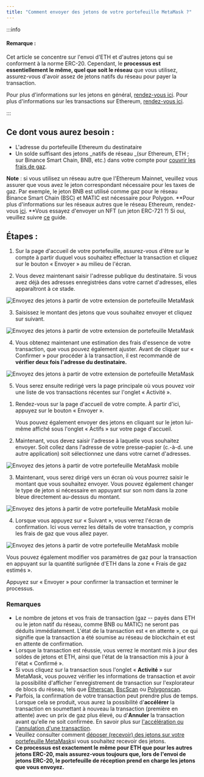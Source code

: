 ```yaml
---
title: "Comment envoyer des jetons de votre portefeuille MetaMask ?"
---
```



:::info

#### Remarque :

Cet article se concentre sur l'envoi d'ETH et d'autres jetons qui se conforment à la norme ERC-20. Cependant, le **processus est essentiellement le même, quel que soit le réseau** que vous utilisez, assurez-vous d'avoir assez de jetons natifs du réseau pour payer la transaction.

Pour plus d'informations sur les jetons en général, [rendez-vous ici](/managing-my-tokens/user-guide-tokens). Pour plus d'informations sur les transactions sur Ethereum, [rendez-vous ici](/transactions-and-gas/transactions/user-guide-transactions-and-failed-transactions).

:::

## Ce dont vous aurez besoin :

- L'adresse du portefeuille Ethereum du destinataire
- Un solde suffisant des jetons _natifs de réseau _(sur Ethereum, ETH ; sur Binance Smart Chain, BNB, etc.) dans votre compte pour [couvrir les frais de gaz](/transactions-and-gas/gas-fees/user-guide-gas).

**Note** : si vous utilisez un réseau autre que l'Ethereum Mainnet, veuillez vous assurer que vous avez le jeton correspondant nécessaire pour les taxes de gaz. Par exemple, le jeton BNB est utilisé comme gaz pour le réseau Binance Smart Chain (BSC) et MATIC est nécessaire pour Polygon. **Pour plus d'informations sur les réseaux autres que le réseau Ethereum, rendez-vous [ici](/networks-and-sidechains/managing-networks/user-guide-custom-networks-and-sidechains). **Vous essayez d'envoyer un NFT (un jeton ERC-721 ?) Si oui, veuillez suivre [ce](/nfts/how-do-i-send-receive-or-cash-out-an-nft) guide.

## Étapes :

<Tabs>

<TabItem value="Extension" label="Extension">

1. Sur la page d'accueil de votre portefeuille, assurez-vous d'être sur le compte à partir duquel vous souhaitez effectuer la transaction et cliquez sur le bouton « Envoyer » au milieu de l'écran.

2. Vous devez maintenant saisir l'adresse publique du destinataire. Si vous avez déjà des adresses enregistrées dans votre carnet d'adresses, elles apparaîtront à ce stade.

<div class="center-container">
  <div class="img-medium">
    <img
      src={
        require("../../../../../../img/i18n/legacy/Send_tokens_from_your_MetaMask_wallet_extension_1.gif")
          .default
      }
      alt="Envoyez des jetons à partir de votre extension de portefeuille MetaMask"
    />
  </div>
</div>

3. Saisissez le montant des jetons que vous souhaitez envoyer et cliquez sur suivant.

<div class="center-container">
  <div class="img-medium">
    <img
      src={
        require("../../../../../../img/i18n/legacy/Send_tokens_from_your_MetaMask_wallet_extension_2.gif")
          .default
      }
      alt="Envoyez des jetons à partir de votre extension de portefeuille MetaMask"
    />
  </div>
</div>

4. Vous obtenez maintenant une estimation des frais d'essence de votre transaction, que vous pouvez également ajuster. Avant de cliquer sur « Confirmer » pour procéder à la transaction, il est recommandé de **vérifier deux fois l'adresse du destinataire.**

<div class="center-container">
  <div class="img-medium">
    <img
      src={
        require("../../../../../../img/i18n/legacy/Send_tokens_from_your_MetaMask_wallet_extension_3.gif")
          .default
      }
      alt="Envoyez des jetons à partir de votre extension de portefeuille MetaMask"
    />
  </div>
</div>

5. Vous serez ensuite redirigé vers la page principale où vous pouvez voir une liste de vos transactions récentes sur l'onglet « Activité ».

</TabItem>

<TabItem value="Mobile" label="Mobile">

1. Rendez-vous sur la page d'accueil de votre compte. À partir d'ici, appuyez sur le bouton « Envoyer ».

   Vous pouvez également envoyer des jetons en cliquant sur le jeton lui-même affiché sous l'onglet « Actifs » sur votre page d'accueil.

2. Maintenant, vous devez saisir l'adresse à laquelle vous souhaitez envoyer. Soit collez dans l'adresse de votre presse-papier (c.-à-d. une autre application) soit sélectionnez une dans votre carnet d'adresses.

<div class="center-container">
  <div class="img-medium">
    <img
      src={
        require("../../../../../../img/i18n/legacy/Send_tokens_from_your_MetaMask_wallet_mobile_1.gif")
          .default
      }
      alt="Envoyez des jetons à partir de votre portefeuille MetaMask mobile"
    />
  </div>
</div>

3. Maintenant, vous serez dirigé vers un écran où vous pourrez saisir le montant que vous souhaitez envoyer. Vous pouvez également changer le type de jeton si nécessaire en appuyant sur son nom dans la zone bleue directement au-dessus du montant.

<div class="center-container">
  <div class="img-medium">
    <img
      src={
        require("../../../../../../img/i18n/legacy/Send_tokens_from_your_MetaMask_wallet_mobile_2.png")
          .default
      }
      alt="Envoyez des jetons à partir de votre portefeuille MetaMask mobile"
    />
  </div>
</div>

4. Lorsque vous appuyez sur « Suivant », vous verrez l'écran de confirmation. Ici vous verrez les détails de votre transaction, y compris les frais de gaz que vous allez payer.

<div class="center-container">
  <div class="img-medium">
    <img
      src={
        require("../../../../../../img/i18n/legacy/Send_tokens_from_your_MetaMask_wallet_mobile_3.png")
          .default
      }
      alt="Envoyez des jetons à partir de votre portefeuille MetaMask mobile"
    />
  </div>
</div>

Vous pouvez également modifier vos paramètres de gaz pour la transaction en appuyant sur la quantité surlignée d'ETH dans la zone « Frais de gaz estimés ».

Appuyez sur « Envoyer » pour confirmer la transaction et terminer le processus.

</TabItem>

</Tabs>

### Remarques

- Le nombre de jetons et vos frais de transaction (gaz -- payés dans ETH ou le jeton natif du réseau, comme BNB ou MATIC) ne seront pas déduits immédiatement. L'état de la transaction est « en attente », ce qui signifie que la transaction a été soumise au réseau de blockchain et est en attente de confirmation.
- Lorsque la transaction est réussie, vous verrez le montant mis à jour des soldes de jetons et ETH, ainsi que l'état de la transaction mis à jour à l'état « Confirmé ».
- Si vous cliquez sur la transaction sous l'onglet « **Activité** » sur MetaMask, vous pouvez vérifier les informations de transaction et avoir la possibilité d'afficher l'enregistrement de transaction sur l'explorateur de blocs du réseau, tels que [Etherscan](https://etherscan.io/), [BscScan](https://bscscan.com/) ou [Polygonscan](https://polygonscan.com/).
- Parfois, la confirmation de votre transaction peut prendre plus de temps. Lorsque cela se produit, vous aurez la possibilité d'**accélérer** la transaction en soumettant à nouveau la transaction (première en attente) avec un prix de gaz plus élevé, ou d'**Annuler** la transaction avant qu'elle ne soit confirmée. En savoir plus sur [l'accélération ou l'annulation d'une transaction](/transactions-and-gas/transactions/how-to-speed-up-or-cancel-a-pending-transaction).
- Veuillez consulter comment [déposer (recevoir) des jetons sur votre portefeuille MetaMask](/getting-started/direct-deposit-receive-tokens-to-your-metamask-wallet)si vous souhaitez recevoir des jetons.
- **Ce processus est exactement le même pour ETH que pour les autres jetons ERC-20, mais assurez-vous toujours que, lors de l'envoi de jetons ERC-20, le portefeuille de réception prend en charge les jetons que vous envoyez.**
